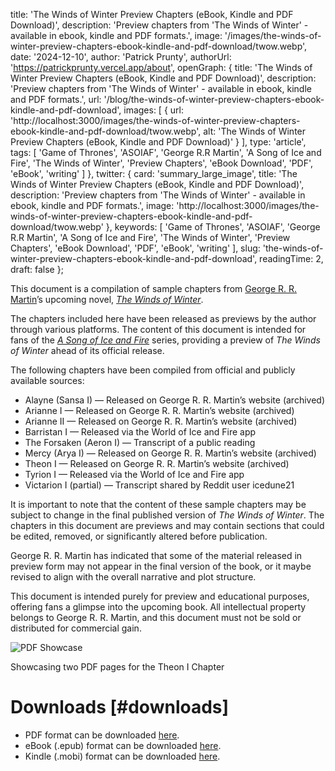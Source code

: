 
  title: 'The Winds of Winter Preview Chapters (eBook, Kindle and PDF Download)',
  description: 'Preview chapters from \'The Winds of Winter\' - available in ebook, kindle and PDF formats.',
  image: '/images/the-winds-of-winter-preview-chapters-ebook-kindle-and-pdf-download/twow.webp',
  date: '2024-12-10',
  author: 'Patrick Prunty',
  authorUrl: 'https://patrickprunty.vercel.app/about',
  openGraph: {
    title: 'The Winds of Winter Preview Chapters (eBook, Kindle and PDF Download)',
    description: 'Preview chapters from \'The Winds of Winter\' - available in ebook, kindle and PDF formats.',
    url: '/blog/the-winds-of-winter-preview-chapters-ebook-kindle-and-pdf-download',
    images: [
      {
        url: 'http://localhost:3000/images/the-winds-of-winter-preview-chapters-ebook-kindle-and-pdf-download/twow.webp',
        alt: 'The Winds of Winter Preview Chapters (eBook, Kindle and PDF Download)'
      }
    ],
    type: 'article',
    tags: [
      'Game of Thrones',
      'ASOIAF',
      'George R.R Martin',
      'A Song of Ice and Fire',
      'The Winds of Winter',
      'Preview Chapters',
      'eBook Download',
      'PDF',
      'eBook',
      'writing'
    ]
  },
  twitter: {
    card: 'summary_large_image',
    title: 'The Winds of Winter Preview Chapters (eBook, Kindle and PDF Download)',
    description: 'Preview chapters from \'The Winds of Winter\' - available in ebook, kindle and PDF formats.',
    image: 'http://localhost:3000/images/the-winds-of-winter-preview-chapters-ebook-kindle-and-pdf-download/twow.webp'
  },
  keywords: [
    'Game of Thrones',
    'ASOIAF',
    'George R.R Martin',
    'A Song of Ice and Fire',
    'The Winds of Winter',
    'Preview Chapters',
    'eBook Download',
    'PDF',
    'eBook',
    'writing'
  ],
  slug: 'the-winds-of-winter-preview-chapters-ebook-kindle-and-pdf-download',
  readingTime: 2,
  draft: false
};

This document is a compilation of sample chapters from [George R. R. Martin](https://en.wikipedia.org/wiki/George_R._R._Martin)’s upcoming novel, [*The Winds of Winter*](https://en.wikipedia.org/wiki/The_Winds_of_Winter).

The chapters included here have been released as previews by the author through various platforms. The content of this document is intended for fans of the [*A Song of Ice and Fire*](https://en.wikipedia.org/wiki/A_Song_of_Ice_and_Fire) series, providing a preview of *The Winds of Winter* ahead of its official release.

The following chapters have been compiled from official and publicly available sources:

* Alayne (Sansa I) — Released on George R. R. Martin’s website (archived)
* Arianne I — Released on George R. R. Martin’s website (archived)
* Arianne II — Released on George R. R. Martin’s website (archived)
* Barristan I — Released via the World of Ice and Fire app
* The Forsaken (Aeron I) — Transcript of a public reading
* Mercy (Arya I) — Released on George R. R. Martin’s website (archived)
* Theon I — Released on George R. R. Martin’s website (archived)
* Tyrion I — Released via the World of Ice and Fire app
* Victarion I (partial) — Transcript shared by Reddit user icedune21


It is important to note that the content of these sample chapters may be subject to change in the final published version of *The Winds of Winter*. The chapters in this document are previews and may contain sections that could be edited, removed, or significantly altered before publication.

George R. R. Martin has indicated that some of the material released in preview form may not appear in the final version of the book, or it maybe revised to align with the overall narrative and plot structure.

This document is intended purely for preview and educational purposes, offering fans a glimpse into the upcoming book. All intellectual property belongs to George R. R. Martin, and this document must not be sold or distributed for commercial gain.

![PDF Showcase](/images/the-winds-of-winter-preview-chapters-ebook-kindle-and-pdf-download/pdf-showcase.png)
<Caption>Showcasing two PDF pages for the Theon I Chapter</Caption>

# Downloads [#downloads]

- PDF format can be downloaded [here](/downloads/The%20Winds%20of%20Winter%20(Preview%20Chapters)%20-%20by%20George%20R.R%20Martin%20Compiled%20by%20Patrick%20P.pdf).
- eBook (.epub) format can be downloaded [here](/downloads/The%20Winds%20of%20Winter%20(Preview%20Chapters)%20-%20by%20George%20R.R%20Martin%20Compiled%20by%20Patrick%20P.epub).
- Kindle (.mobi) format can be downloaded [here](/downloads/The%20Winds%20of%20Winter%20(Preview%20Chapters)%20-%20by%20George%20R.R%20Martin%20Compiled%20by%20Patrick%20P.mobi).
